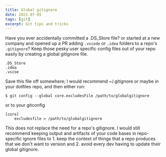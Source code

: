 ```yaml
---
title: Global gitignore
date: 2021-07-05
tags: [git]
excerpt: Git tips and tricks
---
```


Have you ever accidentally committed a .DS_Store file? or started at a new company and opened up a PR adding `.vscode`
or `.idea` folders to a repo's `.gitignore`? Keep those pesky user specific config files out of your repo easily by
creating a global gitignore file.

```gitignore:title=.gitignore
.DS_Store
.idea
.vscoe
```

Save this file off somewhere; I would recommend ~/.gitignore or maybe in your dotfiles repo, and then either run:

```shell
$ git config --global core.excludesFile /path/to/globalgitignore
```

or to your gitconfig

```ini:.gitconfig
[core]
    excludesfile = /path/to/globalgitignore
```

This does not replace the need for a repo's gitignore. I would still recommend keeping output and artifacts of your
code bases in repo-specific ignore files to 1. keep the context of things that a repo produces that we don't want to
version and 2. avoid every dev having to update their global gitignore.

